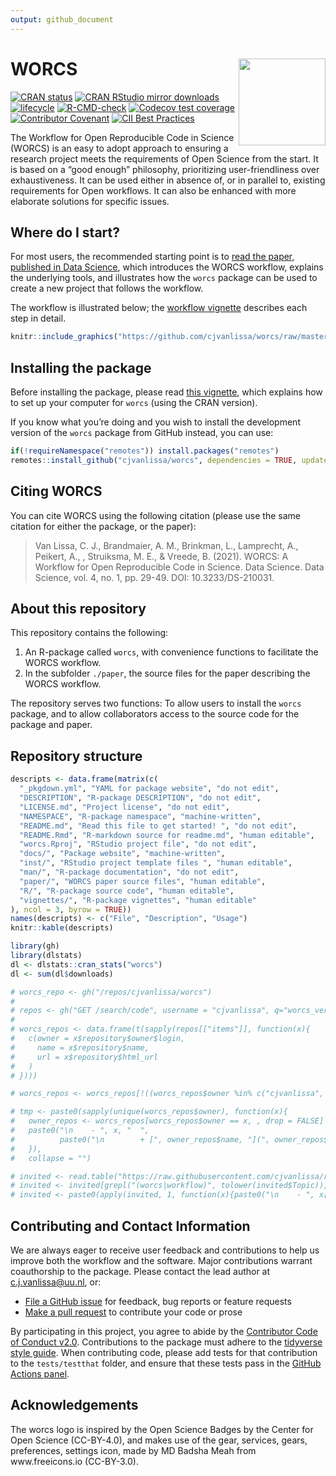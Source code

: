 ---
output: github_document
---

# WORCS <a href='https://osf.io/zcvbs/'><img src='https://github.com/cjvanlissa/worcs/raw/master/docs/worcs_icon.png' align="right" height="139" /></a>

<!-- README.md is generated from README.Rmd. Please edit that file -->
[![CRAN status](https://www.r-pkg.org/badges/version/worcs)](https://cran.r-project.org/package=worcs)
[![CRAN RStudio mirror downloads](https://cranlogs.r-pkg.org/badges/grand-total/worcs?color=blue)](https://r-pkg.org/pkg/worcs)
[![lifecycle](https://img.shields.io/badge/lifecycle-maturing-blue.svg)](https://www.tidyverse.org/lifecycle/#maturing)
[![R-CMD-check](https://github.com/cjvanlissa/worcs/actions/workflows/R-CMD-check.yaml/badge.svg)](https://github.com/cjvanlissa/worcs/actions/workflows/R-CMD-check.yaml)
[![Codecov test coverage](https://codecov.io/gh/cjvanlissa/worcs/branch/master/graph/badge.svg)](https://app.codecov.io/gh/cjvanlissa/worcs?branch=master)
[![Contributor Covenant](https://img.shields.io/badge/Contributor%20Covenant-v2.0%20adopted-ff69b4.svg)](code_of_conduct.md)
[![CII Best Practices](https://bestpractices.coreinfrastructure.org/projects/3969/badge)](https://bestpractices.coreinfrastructure.org/projects/3969)
<!--[![DOI](http://joss.theoj.org/papers/10.21105/joss.00978/status.svg)](https://doi.org/10.21105/joss.00978)-->

The Workflow for Open Reproducible Code in Science (WORCS) is an easy to adopt approach to ensuring a research project meets the requirements of Open Science from the start. It is based on a "good enough" philosophy, prioritizing user-friendliness over exhaustiveness. It can be used either in absence of, or in parallel to, existing requirements for Open workflows. It can also be enhanced with more elaborate solutions for specific issues.

## Where do I start?

For most users, the recommended starting point is to [read the paper, published in Data Science](https://content.iospress.com/articles/data-science/ds210031),
which introduces the WORCS workflow, explains the underlying tools, and illustrates how the `worcs` package can be used to create a new project that follows the workflow.

The workflow is illustrated below; the [workflow vignette](https://cjvanlissa.github.io/worcs/articles/workflow.html) describes each step in detail.

```{r, echo = FALSE}
knitr::include_graphics("https://github.com/cjvanlissa/worcs/raw/master/paper/workflow_graph/workflow.png")
```


## Installing the package

Before installing the package, please read [this vignette](https://cjvanlissa.github.io/worcs/articles/setup.html), which explains how to set up your computer for `worcs` (using the CRAN version).

If you know what you're doing and you wish to install the development version of the `worcs` package from GitHub instead, you can use:

``` r
if(!requireNamespace("remotes")) install.packages("remotes")
remotes::install_github("cjvanlissa/worcs", dependencies = TRUE, update = "never")
```

## Citing WORCS

You can cite WORCS using the following citation (please use the same citation for either the package, or the paper):

> Van Lissa, C. J., Brandmaier, A. M., Brinkman, L., Lamprecht, A., Peikert, A., , Struiksma, M. E., & Vreede, B. (2021). WORCS: A Workflow for Open Reproducible Code in Science. Data Science. Data Science, vol. 4, no. 1, pp. 29-49. DOI: 10.3233/DS-210031.

## About this repository

This repository contains the following:

1.  An R-package called `worcs`, with convenience functions to facilitate the WORCS workflow.
2.  In the subfolder `./paper`, the source files for the paper describing the WORCS workflow.

The repository serves two functions: To allow users to install the `worcs` package, and to allow collaborators access to the source code for the package and paper.

## Repository structure

```{r echo = FALSE, results = "asis"}
descripts <- data.frame(matrix(c(
  "_pkgdown.yml", "YAML for package website", "do not edit",
  "DESCRIPTION", "R-package DESCRIPTION", "do not edit",
  "LICENSE.md", "Project license", "do not edit",
  "NAMESPACE", "R-package namespace", "machine-written",
  "README.md", "Read this file to get started! ", "do not edit",
  "README.Rmd", "R-markdown source for readme.md", "human editable",
  "worcs.Rproj", "RStudio project file", "do not edit",
  "docs/", "Package website", "machine-written",
  "inst/", "RStudio project template files ", "human editable",
  "man/", "R-package documentation", "do not edit",
  "paper/", "WORCS paper source files", "human editable",
  "R/", "R-package source code", "human editable",
  "vignettes/", "R-package vignettes", "human editable"
), ncol = 3, byrow = TRUE))
names(descripts) <- c("File", "Description", "Usage")
knitr::kable(descripts)
```

<!-- ## Adoption of WORCS by users -->

```{r, eval = FALSE, echo = FALSE, message=FALSE, warning=FALSE}
library(gh)
library(dlstats)
dl <- dlstats::cran_stats("worcs")
dl <- sum(dl$downloads)

# worcs_repo <- gh("/repos/cjvanlissa/worcs")
# 
# repos <- gh("GET /search/code", username = "cjvanlissa", q="worcs_version filename:.worcs")
# 
# worcs_repos <- data.frame(t(sapply(repos[["items"]], function(x){
#   c(owner = x$repository$owner$login,
#     name = x$repository$name,
#     url = x$repository$html_url
#   )
# })))

# worcs_repos <- worcs_repos[!((worcs_repos$owner %in% c("cjvanlissa", "cran") & worcs_repos$name == "worcs")| grepl("(penguin|\\btmp|demo|test)", tolower(worcs_repos$name))), ]

# tmp <- paste0(sapply(unique(worcs_repos$owner), function(x){
#   owner_repos <- worcs_repos[worcs_repos$owner == x, , drop = FALSE]
#   paste0("\n    - ", x, "  ",
#          paste0("\n        + [", owner_repos$name, "](", owner_repos$url, ")  ", collapse = ""))
#   }),
#   collapse = "")

# invited <- read.table("https://raw.githubusercontent.com/cjvanlissa/resume/master/invited.csv", sep = ",", header = TRUE)
# invited <- invited[grepl("(worcs|workflow)", tolower(invited$Topic)), c("Institute", "Year", "City", "Country", "Date")]
# invited <- paste0(apply(invited, 1, function(x){paste0("\n    - ", x[1], " (", x[2], ")  ")}), collapse = "")
```

<!-- As of `r Sys.Date()`, these are indicators of the adoption of `worcs` by users: -->

<!-- 1. The preprint has been downloaded 1372 times, since being published on 31-05-2020 -->
<!-- 1. The paper in [Data Science](https://content.iospress.com/articles/data-science/ds210031) has been cited 13 times -->
<!-- 1. The `worcs` R-package has been downloaded r dl times from CRAN, since being published on 18-05-2020 -->
<!-- 1. The GitHub project has been forked r worcs_repo$network_count times, watched r worcs_repo$subscribers_count` times, and starred r worcs_repo$watchers times -->
<!-- 1. The lead author has given invited lecturegs on WORCS at: r invited -->
<!-- 1. WORCS is currently used in the following public itHub repositories (sorted by user): r tmp -->


## Contributing and Contact Information

We are always eager to receive user feedback and contributions to help us improve both the workflow and the software. Major contributions warrant coauthorship to the package. Please contact the lead author at [c.j.vanlissa@uu.nl](mailto:c.j.vanlissa@uu.nl), or:

  - [File a GitHub issue](https://github.com/cjvanlissa/worcs) for feedback, bug reports or feature requests
  - [Make a pull request](https://github.com/cjvanlissa/worcs/pulls) to contribute your code or prose

By participating in this project, you agree to abide by the [Contributor
Code of Conduct v2.0](https://www.contributor-covenant.org/). Contributions to the package must adhere to the [tidyverse style guide](https://style.tidyverse.org/). When contributing code, please add tests for that contribution to the `tests/testthat` folder, and ensure that these tests pass in the [GitHub Actions panel](https://github.com/cjvanlissa/worcs/actions/workflows/R-CMD-check).

## Acknowledgements

The worcs logo is inspired by the Open Science Badges by the Center for Open Science (CC-BY-4.0), and makes use of the gear, services, gears, preferences, settings icon, made by MD Badsha Meah from www.freeicons.io (CC-BY-3.0). 
